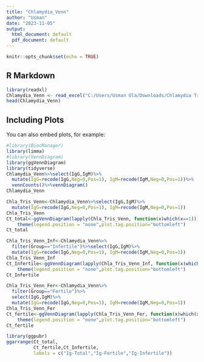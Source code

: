 ```yaml
---
title: "Chlamydia_Venn"
author: "Usman"
date: "2023-11-05"
output:
  html_document: default
  pdf_document: default
---
```


```r
knitr::opts_chunk$set(echo = TRUE)
```

## R Markdown



```r
library(readxl)
Chlamydia_Venn <- read_excel("C:/Users/Usman Ola/Downloads/Chlamydia Trichomatis.xlsx")
head(Chlamydia_Venn)
```

## Including Plots

You can also embed plots, for example:

```r
#library(BiocManager)
library(limma)
#library(VennDiagram)
library(ggVennDiagram)
library(tidyverse)
Chlamydia_Venn%>%select(IgG,IgM)%>%
  mutate(IgG=recode(IgG,Neg=0,Pos=1), IgM=recode(IgM,Neg=0,Pos=1))%>%
  vennCounts()%>%vennDiagram()
Chlamydia_Venn
```



```r
Chla_Tris_Venn<-Chlamydia_Venn%>%select(IgG,IgM)%>%
  mutate(IgG=recode(IgG,Neg=0,Pos=1), IgM=recode(IgM,Neg=0,Pos=1))
Chla_Tris_Venn
Ct_total<-ggVennDiagram(lapply(Chla_Tris_Venn, function(x)which(x==1)))+scale_fill_gradient(low = "white",high = "white")+
    theme(legend.position = "none",plot.tag.position="bottomleft")
Ct_total
```

```r
Chla_Tris_Venn_Inf<-Chlamydia_Venn%>%
  filter(Group=="Infertile")%>%select(IgG,IgM)%>%
  mutate(IgG=recode(IgG,Neg=0,Pos=1), IgM=recode(IgM,Neg=0,Pos=1))
Chla_Tris_Venn_Inf
Ct_Infertile<-ggVennDiagram(lapply(Chla_Tris_Venn_Inf, function(x)which(x==1)))+scale_fill_gradient(low = "white",high = "white")+
    theme(legend.position = "none",plot.tag.position="bottomleft")
Ct_Infertile
```

```r
Chla_Tris_Venn_Fer<-Chlamydia_Venn%>%
  filter(Group=="Fertile")%>%
  select(IgG,IgM)%>%
  mutate(IgG=recode(IgG,Neg=0,Pos=1), IgM=recode(IgM,Neg=0,Pos=1))
Chla_Tris_Venn_Fer
Ct_fertile<-ggVennDiagram(lapply(Chla_Tris_Venn_Fer, function(x)which(x==1)))+scale_fill_gradient(low = "white",high = "white")+
    theme(legend.position = "none",plot.tag.position="bottomleft")
Ct_fertile
```

```r
library(ggpubr)
ggarrange(Ct_total,
          Ct_fertile,Ct_Infertile,
          labels = c("Ig-Total","Ig-Fertile","Ig-Infertile"))
```


